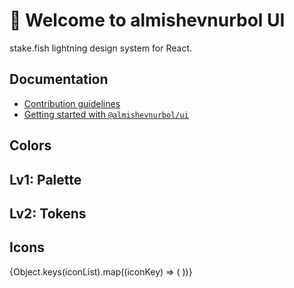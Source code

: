 

<Meta title="Welcome 👋" />

# 👋 Welcome to almishevnurbol UI

stake.fish lightning design system for React.

## Documentation

- [Contribution guidelines](https://github.com/almishevnurbol/almishevnurbol-ui/blob/master/docs/contribution-guidelines.md)
- [Getting started with `@almishevnurbol/ui`](https://github.com/almishevnurbol/almishevnurbol-ui/blob/master/docs/getting-started.md)

## Colors

## Lv1: Palette

<ColorPalette>
  <ColorItem title="LightGreen" subtitle="theme.palette.lightGreen" colors={colors.lightGreen} />
  <ColorItem title="Green" subtitle="theme.palette.green" colors={colors.green} />
  <ColorItem title="Red" subtitle="theme.palette.red" colors={colors.red} />
  <ColorItem title="Gray" subtitle="theme.palette.gray" colors={colors.gray} />
</ColorPalette>

## Lv2: Tokens

<ColorPalette>
  <ColorItem title="Primary" subtitle="theme.palette.primary" colors={colors.primary} />
  <ColorItem title="PrimaryAlt" subtitle="theme.palette.primaryAlt" colors={colors.primaryAlt} />
  <ColorItem title="Secondary" subtitle="theme.palette.secondary" colors={colors.secondary} />
  <ColorItem title="Error" subtitle="theme.palette.error" colors={colors.error} />
  <ColorItem title="Success" subtitle="theme.palette.success" colors={colors.success} />
  <ColorItem title="Text" subtitle="theme.palette.text" colors={colors.text} />
  <ColorItem title="Icon" subtitle="theme.palette.icon" colors={colors.icon} />
  <ColorItem title="Button" subtitle="theme.palette.button" colors={colors.button} />
  <ColorItem title="Link" subtitle="theme.palette.link" colors={colors.link} />
</ColorPalette>

## Icons

<IconGallery>
  {Object.keys(iconList).map((iconKey) => (
    <IconItem name={iconKey} key={iconKey}>
      <Icon iconKey={iconKey} />
    </IconItem>
  ))}
</IconGallery>
